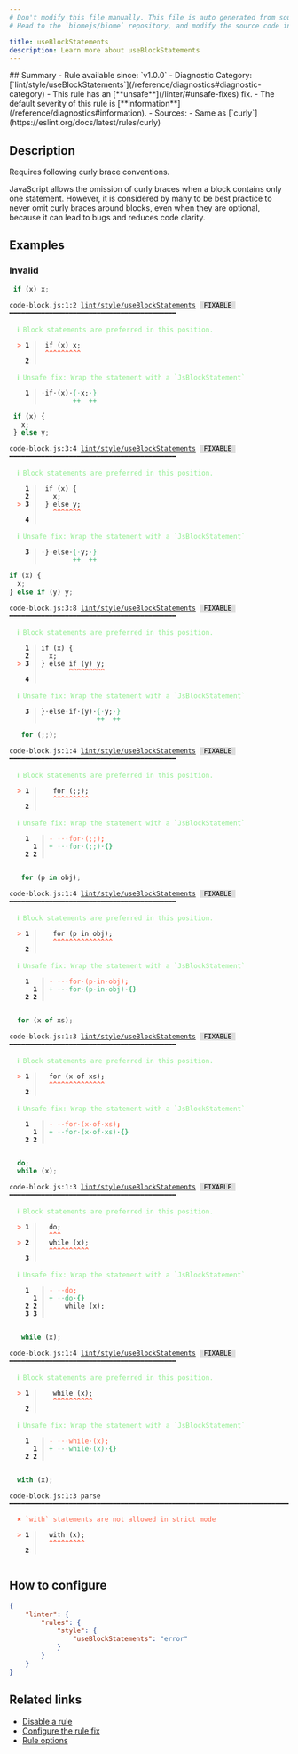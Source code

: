 ```yaml
---
# Don't modify this file manually. This file is auto generated from source, and you will lose your changes next time the website is built.
# Head to the `biomejs/biome` repository, and modify the source code in there.

title: useBlockStatements
description: Learn more about useBlockStatements
---
```


<Tabs>
<TabItem label="JavaScript (and super languages)" icon="seti:javascript">
## Summary
- Rule available since: `v1.0.0`
- Diagnostic Category: [`lint/style/useBlockStatements`](/reference/diagnostics#diagnostic-category)
- This rule has an [**unsafe**](/linter/#unsafe-fixes) fix.
- The default severity of this rule is [**information**](/reference/diagnostics#information).
- Sources: 
  - Same as [`curly`](https://eslint.org/docs/latest/rules/curly)

## Description
Requires following curly brace conventions.

JavaScript allows the omission of curly braces when a block contains only one statement. However, it is considered by many to be best practice to never omit curly braces around blocks, even when they are optional, because it can lead to bugs and reduces code clarity.

## Examples

### Invalid

```js
 if (x) x;
```

<pre class="language-text"><code class="language-text">code-block.js:1:2 <a href="https://biomejs.dev/linter/rules/use-block-statements">lint/style/useBlockStatements</a> <span style="color: #000; background-color: #ddd;"> FIXABLE </span> ━━━━━━━━━━━━━━━━━━━━━━━━━━━━━━━━━━━━━━━━━━<br /><br />  <strong><span style="color: lightgreen;">ℹ</span></strong> <span style="color: lightgreen;">Block statements are preferred in this position.</span><br />  <br />  <strong><span style="color: Tomato;">&gt;</span></strong> <strong>1 │ </strong> if (x) x;<br />   <strong>   │ </strong> <strong><span style="color: Tomato;">^</span></strong><strong><span style="color: Tomato;">^</span></strong><strong><span style="color: Tomato;">^</span></strong><strong><span style="color: Tomato;">^</span></strong><strong><span style="color: Tomato;">^</span></strong><strong><span style="color: Tomato;">^</span></strong><strong><span style="color: Tomato;">^</span></strong><strong><span style="color: Tomato;">^</span></strong><strong><span style="color: Tomato;">^</span></strong><br />    <strong>2 │ </strong><br />  <br />  <strong><span style="color: lightgreen;">ℹ</span></strong> <span style="color: lightgreen;">Unsafe fix</span><span style="color: lightgreen;">: </span><span style="color: lightgreen;">Wrap the statement with a `JsBlockStatement`</span><br />  <br />  <strong>  1 │ </strong><span style="opacity: 0.8;">·</span>if<span style="opacity: 0.8;">·</span>(x)<span style="opacity: 0.8;">·</span><span style="color: MediumSeaGreen;">&#123;</span><span style="opacity: 0.8;"><span style="color: MediumSeaGreen;">·</span></span>x;<span style="opacity: 0.8;"><span style="color: MediumSeaGreen;">·</span></span><span style="color: MediumSeaGreen;">&#125;</span><br />  <strong>    │ </strong>        <span style="color: MediumSeaGreen;">+</span><span style="color: MediumSeaGreen;">+</span>  <span style="color: MediumSeaGreen;">+</span><span style="color: MediumSeaGreen;">+</span><br /></code></pre>

```js
 if (x) {
   x;
 } else y;
```

<pre class="language-text"><code class="language-text">code-block.js:3:4 <a href="https://biomejs.dev/linter/rules/use-block-statements">lint/style/useBlockStatements</a> <span style="color: #000; background-color: #ddd;"> FIXABLE </span> ━━━━━━━━━━━━━━━━━━━━━━━━━━━━━━━━━━━━━━━━━━<br /><br />  <strong><span style="color: lightgreen;">ℹ</span></strong> <span style="color: lightgreen;">Block statements are preferred in this position.</span><br />  <br />    <strong>1 │ </strong> if (x) &#123;<br />    <strong>2 │ </strong>   x;<br />  <strong><span style="color: Tomato;">&gt;</span></strong> <strong>3 │ </strong> &#125; else y;<br />   <strong>   │ </strong>   <strong><span style="color: Tomato;">^</span></strong><strong><span style="color: Tomato;">^</span></strong><strong><span style="color: Tomato;">^</span></strong><strong><span style="color: Tomato;">^</span></strong><strong><span style="color: Tomato;">^</span></strong><strong><span style="color: Tomato;">^</span></strong><strong><span style="color: Tomato;">^</span></strong><br />    <strong>4 │ </strong><br />  <br />  <strong><span style="color: lightgreen;">ℹ</span></strong> <span style="color: lightgreen;">Unsafe fix</span><span style="color: lightgreen;">: </span><span style="color: lightgreen;">Wrap the statement with a `JsBlockStatement`</span><br />  <br />  <strong>  3 │ </strong><span style="opacity: 0.8;">·</span>&#125;<span style="opacity: 0.8;">·</span>else<span style="opacity: 0.8;">·</span><span style="color: MediumSeaGreen;">&#123;</span><span style="opacity: 0.8;"><span style="color: MediumSeaGreen;">·</span></span>y;<span style="opacity: 0.8;"><span style="color: MediumSeaGreen;">·</span></span><span style="color: MediumSeaGreen;">&#125;</span><br />  <strong>    │ </strong>        <span style="color: MediumSeaGreen;">+</span><span style="color: MediumSeaGreen;">+</span>  <span style="color: MediumSeaGreen;">+</span><span style="color: MediumSeaGreen;">+</span><br /></code></pre>

```js
if (x) {
  x;
} else if (y) y;
```

<pre class="language-text"><code class="language-text">code-block.js:3:8 <a href="https://biomejs.dev/linter/rules/use-block-statements">lint/style/useBlockStatements</a> <span style="color: #000; background-color: #ddd;"> FIXABLE </span> ━━━━━━━━━━━━━━━━━━━━━━━━━━━━━━━━━━━━━━━━━━<br /><br />  <strong><span style="color: lightgreen;">ℹ</span></strong> <span style="color: lightgreen;">Block statements are preferred in this position.</span><br />  <br />    <strong>1 │ </strong>if (x) &#123;<br />    <strong>2 │ </strong>  x;<br />  <strong><span style="color: Tomato;">&gt;</span></strong> <strong>3 │ </strong>&#125; else if (y) y;<br />   <strong>   │ </strong>       <strong><span style="color: Tomato;">^</span></strong><strong><span style="color: Tomato;">^</span></strong><strong><span style="color: Tomato;">^</span></strong><strong><span style="color: Tomato;">^</span></strong><strong><span style="color: Tomato;">^</span></strong><strong><span style="color: Tomato;">^</span></strong><strong><span style="color: Tomato;">^</span></strong><strong><span style="color: Tomato;">^</span></strong><strong><span style="color: Tomato;">^</span></strong><br />    <strong>4 │ </strong><br />  <br />  <strong><span style="color: lightgreen;">ℹ</span></strong> <span style="color: lightgreen;">Unsafe fix</span><span style="color: lightgreen;">: </span><span style="color: lightgreen;">Wrap the statement with a `JsBlockStatement`</span><br />  <br />  <strong>  3 │ </strong>&#125;<span style="opacity: 0.8;">·</span>else<span style="opacity: 0.8;">·</span>if<span style="opacity: 0.8;">·</span>(y)<span style="opacity: 0.8;">·</span><span style="color: MediumSeaGreen;">&#123;</span><span style="opacity: 0.8;"><span style="color: MediumSeaGreen;">·</span></span>y;<span style="opacity: 0.8;"><span style="color: MediumSeaGreen;">·</span></span><span style="color: MediumSeaGreen;">&#125;</span><br />  <strong>    │ </strong>              <span style="color: MediumSeaGreen;">+</span><span style="color: MediumSeaGreen;">+</span>  <span style="color: MediumSeaGreen;">+</span><span style="color: MediumSeaGreen;">+</span><br /></code></pre>

```js
   for (;;);
```

<pre class="language-text"><code class="language-text">code-block.js:1:4 <a href="https://biomejs.dev/linter/rules/use-block-statements">lint/style/useBlockStatements</a> <span style="color: #000; background-color: #ddd;"> FIXABLE </span> ━━━━━━━━━━━━━━━━━━━━━━━━━━━━━━━━━━━━━━━━━━<br /><br />  <strong><span style="color: lightgreen;">ℹ</span></strong> <span style="color: lightgreen;">Block statements are preferred in this position.</span><br />  <br />  <strong><span style="color: Tomato;">&gt;</span></strong> <strong>1 │ </strong>   for (;;);<br />   <strong>   │ </strong>   <strong><span style="color: Tomato;">^</span></strong><strong><span style="color: Tomato;">^</span></strong><strong><span style="color: Tomato;">^</span></strong><strong><span style="color: Tomato;">^</span></strong><strong><span style="color: Tomato;">^</span></strong><strong><span style="color: Tomato;">^</span></strong><strong><span style="color: Tomato;">^</span></strong><strong><span style="color: Tomato;">^</span></strong><strong><span style="color: Tomato;">^</span></strong><br />    <strong>2 │ </strong><br />  <br />  <strong><span style="color: lightgreen;">ℹ</span></strong> <span style="color: lightgreen;">Unsafe fix</span><span style="color: lightgreen;">: </span><span style="color: lightgreen;">Wrap the statement with a `JsBlockStatement`</span><br />  <br />    <strong>1</strong>  <strong> │ </strong><span style="color: Tomato;">-</span> <span style="color: Tomato;"><span style="opacity: 0.8;">·</span></span><span style="color: Tomato;"><span style="opacity: 0.8;">·</span></span><span style="color: Tomato;"><span style="opacity: 0.8;">·</span></span><span style="color: Tomato;">f</span><span style="color: Tomato;">o</span><span style="color: Tomato;">r</span><span style="color: Tomato;"><span style="opacity: 0.8;">·</span></span><span style="color: Tomato;">(</span><span style="color: Tomato;">;</span><span style="color: Tomato;">;</span><span style="color: Tomato;">)</span><span style="color: Tomato;"><strong>;</strong></span><br />      <strong>1</strong><strong> │ </strong><span style="color: MediumSeaGreen;">+</span> <span style="color: MediumSeaGreen;"><span style="opacity: 0.8;">·</span></span><span style="color: MediumSeaGreen;"><span style="opacity: 0.8;">·</span></span><span style="color: MediumSeaGreen;"><span style="opacity: 0.8;">·</span></span><span style="color: MediumSeaGreen;">f</span><span style="color: MediumSeaGreen;">o</span><span style="color: MediumSeaGreen;">r</span><span style="color: MediumSeaGreen;"><span style="opacity: 0.8;">·</span></span><span style="color: MediumSeaGreen;">(</span><span style="color: MediumSeaGreen;">;</span><span style="color: MediumSeaGreen;">;</span><span style="color: MediumSeaGreen;">)</span><span style="color: MediumSeaGreen;"><span style="opacity: 0.8;"><strong>·</strong></span></span><span style="color: MediumSeaGreen;"><strong>&#123;</strong></span><span style="color: MediumSeaGreen;"><strong>&#125;</strong></span><br />    <strong>2</strong> <strong>2</strong><strong> │ </strong>  <br />  <br /></code></pre>

```js
   for (p in obj);
```

<pre class="language-text"><code class="language-text">code-block.js:1:4 <a href="https://biomejs.dev/linter/rules/use-block-statements">lint/style/useBlockStatements</a> <span style="color: #000; background-color: #ddd;"> FIXABLE </span> ━━━━━━━━━━━━━━━━━━━━━━━━━━━━━━━━━━━━━━━━━━<br /><br />  <strong><span style="color: lightgreen;">ℹ</span></strong> <span style="color: lightgreen;">Block statements are preferred in this position.</span><br />  <br />  <strong><span style="color: Tomato;">&gt;</span></strong> <strong>1 │ </strong>   for (p in obj);<br />   <strong>   │ </strong>   <strong><span style="color: Tomato;">^</span></strong><strong><span style="color: Tomato;">^</span></strong><strong><span style="color: Tomato;">^</span></strong><strong><span style="color: Tomato;">^</span></strong><strong><span style="color: Tomato;">^</span></strong><strong><span style="color: Tomato;">^</span></strong><strong><span style="color: Tomato;">^</span></strong><strong><span style="color: Tomato;">^</span></strong><strong><span style="color: Tomato;">^</span></strong><strong><span style="color: Tomato;">^</span></strong><strong><span style="color: Tomato;">^</span></strong><strong><span style="color: Tomato;">^</span></strong><strong><span style="color: Tomato;">^</span></strong><strong><span style="color: Tomato;">^</span></strong><strong><span style="color: Tomato;">^</span></strong><br />    <strong>2 │ </strong><br />  <br />  <strong><span style="color: lightgreen;">ℹ</span></strong> <span style="color: lightgreen;">Unsafe fix</span><span style="color: lightgreen;">: </span><span style="color: lightgreen;">Wrap the statement with a `JsBlockStatement`</span><br />  <br />    <strong>1</strong>  <strong> │ </strong><span style="color: Tomato;">-</span> <span style="color: Tomato;"><span style="opacity: 0.8;">·</span></span><span style="color: Tomato;"><span style="opacity: 0.8;">·</span></span><span style="color: Tomato;"><span style="opacity: 0.8;">·</span></span><span style="color: Tomato;">f</span><span style="color: Tomato;">o</span><span style="color: Tomato;">r</span><span style="color: Tomato;"><span style="opacity: 0.8;">·</span></span><span style="color: Tomato;">(</span><span style="color: Tomato;">p</span><span style="color: Tomato;"><span style="opacity: 0.8;">·</span></span><span style="color: Tomato;">i</span><span style="color: Tomato;">n</span><span style="color: Tomato;"><span style="opacity: 0.8;">·</span></span><span style="color: Tomato;">o</span><span style="color: Tomato;">b</span><span style="color: Tomato;">j</span><span style="color: Tomato;">)</span><span style="color: Tomato;"><strong>;</strong></span><br />      <strong>1</strong><strong> │ </strong><span style="color: MediumSeaGreen;">+</span> <span style="color: MediumSeaGreen;"><span style="opacity: 0.8;">·</span></span><span style="color: MediumSeaGreen;"><span style="opacity: 0.8;">·</span></span><span style="color: MediumSeaGreen;"><span style="opacity: 0.8;">·</span></span><span style="color: MediumSeaGreen;">f</span><span style="color: MediumSeaGreen;">o</span><span style="color: MediumSeaGreen;">r</span><span style="color: MediumSeaGreen;"><span style="opacity: 0.8;">·</span></span><span style="color: MediumSeaGreen;">(</span><span style="color: MediumSeaGreen;">p</span><span style="color: MediumSeaGreen;"><span style="opacity: 0.8;">·</span></span><span style="color: MediumSeaGreen;">i</span><span style="color: MediumSeaGreen;">n</span><span style="color: MediumSeaGreen;"><span style="opacity: 0.8;">·</span></span><span style="color: MediumSeaGreen;">o</span><span style="color: MediumSeaGreen;">b</span><span style="color: MediumSeaGreen;">j</span><span style="color: MediumSeaGreen;">)</span><span style="color: MediumSeaGreen;"><span style="opacity: 0.8;"><strong>·</strong></span></span><span style="color: MediumSeaGreen;"><strong>&#123;</strong></span><span style="color: MediumSeaGreen;"><strong>&#125;</strong></span><br />    <strong>2</strong> <strong>2</strong><strong> │ </strong>  <br />  <br /></code></pre>

```js
  for (x of xs);
```

<pre class="language-text"><code class="language-text">code-block.js:1:3 <a href="https://biomejs.dev/linter/rules/use-block-statements">lint/style/useBlockStatements</a> <span style="color: #000; background-color: #ddd;"> FIXABLE </span> ━━━━━━━━━━━━━━━━━━━━━━━━━━━━━━━━━━━━━━━━━━<br /><br />  <strong><span style="color: lightgreen;">ℹ</span></strong> <span style="color: lightgreen;">Block statements are preferred in this position.</span><br />  <br />  <strong><span style="color: Tomato;">&gt;</span></strong> <strong>1 │ </strong>  for (x of xs);<br />   <strong>   │ </strong>  <strong><span style="color: Tomato;">^</span></strong><strong><span style="color: Tomato;">^</span></strong><strong><span style="color: Tomato;">^</span></strong><strong><span style="color: Tomato;">^</span></strong><strong><span style="color: Tomato;">^</span></strong><strong><span style="color: Tomato;">^</span></strong><strong><span style="color: Tomato;">^</span></strong><strong><span style="color: Tomato;">^</span></strong><strong><span style="color: Tomato;">^</span></strong><strong><span style="color: Tomato;">^</span></strong><strong><span style="color: Tomato;">^</span></strong><strong><span style="color: Tomato;">^</span></strong><strong><span style="color: Tomato;">^</span></strong><strong><span style="color: Tomato;">^</span></strong><br />    <strong>2 │ </strong><br />  <br />  <strong><span style="color: lightgreen;">ℹ</span></strong> <span style="color: lightgreen;">Unsafe fix</span><span style="color: lightgreen;">: </span><span style="color: lightgreen;">Wrap the statement with a `JsBlockStatement`</span><br />  <br />    <strong>1</strong>  <strong> │ </strong><span style="color: Tomato;">-</span> <span style="color: Tomato;"><span style="opacity: 0.8;">·</span></span><span style="color: Tomato;"><span style="opacity: 0.8;">·</span></span><span style="color: Tomato;">f</span><span style="color: Tomato;">o</span><span style="color: Tomato;">r</span><span style="color: Tomato;"><span style="opacity: 0.8;">·</span></span><span style="color: Tomato;">(</span><span style="color: Tomato;">x</span><span style="color: Tomato;"><span style="opacity: 0.8;">·</span></span><span style="color: Tomato;">o</span><span style="color: Tomato;">f</span><span style="color: Tomato;"><span style="opacity: 0.8;">·</span></span><span style="color: Tomato;">x</span><span style="color: Tomato;">s</span><span style="color: Tomato;">)</span><span style="color: Tomato;"><strong>;</strong></span><br />      <strong>1</strong><strong> │ </strong><span style="color: MediumSeaGreen;">+</span> <span style="color: MediumSeaGreen;"><span style="opacity: 0.8;">·</span></span><span style="color: MediumSeaGreen;"><span style="opacity: 0.8;">·</span></span><span style="color: MediumSeaGreen;">f</span><span style="color: MediumSeaGreen;">o</span><span style="color: MediumSeaGreen;">r</span><span style="color: MediumSeaGreen;"><span style="opacity: 0.8;">·</span></span><span style="color: MediumSeaGreen;">(</span><span style="color: MediumSeaGreen;">x</span><span style="color: MediumSeaGreen;"><span style="opacity: 0.8;">·</span></span><span style="color: MediumSeaGreen;">o</span><span style="color: MediumSeaGreen;">f</span><span style="color: MediumSeaGreen;"><span style="opacity: 0.8;">·</span></span><span style="color: MediumSeaGreen;">x</span><span style="color: MediumSeaGreen;">s</span><span style="color: MediumSeaGreen;">)</span><span style="color: MediumSeaGreen;"><span style="opacity: 0.8;"><strong>·</strong></span></span><span style="color: MediumSeaGreen;"><strong>&#123;</strong></span><span style="color: MediumSeaGreen;"><strong>&#125;</strong></span><br />    <strong>2</strong> <strong>2</strong><strong> │ </strong>  <br />  <br /></code></pre>

```js
  do;
  while (x);
```

<pre class="language-text"><code class="language-text">code-block.js:1:3 <a href="https://biomejs.dev/linter/rules/use-block-statements">lint/style/useBlockStatements</a> <span style="color: #000; background-color: #ddd;"> FIXABLE </span> ━━━━━━━━━━━━━━━━━━━━━━━━━━━━━━━━━━━━━━━━━━<br /><br />  <strong><span style="color: lightgreen;">ℹ</span></strong> <span style="color: lightgreen;">Block statements are preferred in this position.</span><br />  <br />  <strong><span style="color: Tomato;">&gt;</span></strong> <strong>1 │ </strong>  do;<br />   <strong>   │ </strong>  <strong><span style="color: Tomato;">^</span></strong><strong><span style="color: Tomato;">^</span></strong><strong><span style="color: Tomato;">^</span></strong><br />  <strong><span style="color: Tomato;">&gt;</span></strong> <strong>2 │ </strong>  while (x);<br />   <strong>   │ </strong>  <strong><span style="color: Tomato;">^</span></strong><strong><span style="color: Tomato;">^</span></strong><strong><span style="color: Tomato;">^</span></strong><strong><span style="color: Tomato;">^</span></strong><strong><span style="color: Tomato;">^</span></strong><strong><span style="color: Tomato;">^</span></strong><strong><span style="color: Tomato;">^</span></strong><strong><span style="color: Tomato;">^</span></strong><strong><span style="color: Tomato;">^</span></strong><strong><span style="color: Tomato;">^</span></strong><br />    <strong>3 │ </strong><br />  <br />  <strong><span style="color: lightgreen;">ℹ</span></strong> <span style="color: lightgreen;">Unsafe fix</span><span style="color: lightgreen;">: </span><span style="color: lightgreen;">Wrap the statement with a `JsBlockStatement`</span><br />  <br />    <strong>1</strong>  <strong> │ </strong><span style="color: Tomato;">-</span> <span style="color: Tomato;"><span style="opacity: 0.8;">·</span></span><span style="color: Tomato;"><span style="opacity: 0.8;">·</span></span><span style="color: Tomato;">d</span><span style="color: Tomato;">o</span><span style="color: Tomato;"><strong>;</strong></span><br />      <strong>1</strong><strong> │ </strong><span style="color: MediumSeaGreen;">+</span> <span style="color: MediumSeaGreen;"><span style="opacity: 0.8;">·</span></span><span style="color: MediumSeaGreen;"><span style="opacity: 0.8;">·</span></span><span style="color: MediumSeaGreen;">d</span><span style="color: MediumSeaGreen;">o</span><span style="color: MediumSeaGreen;"><span style="opacity: 0.8;"><strong>·</strong></span></span><span style="color: MediumSeaGreen;"><strong>&#123;</strong></span><span style="color: MediumSeaGreen;"><strong>&#125;</strong></span><br />    <strong>2</strong> <strong>2</strong><strong> │ </strong>    while (x);<br />    <strong>3</strong> <strong>3</strong><strong> │ </strong>  <br />  <br /></code></pre>

```js
   while (x);
```

<pre class="language-text"><code class="language-text">code-block.js:1:4 <a href="https://biomejs.dev/linter/rules/use-block-statements">lint/style/useBlockStatements</a> <span style="color: #000; background-color: #ddd;"> FIXABLE </span> ━━━━━━━━━━━━━━━━━━━━━━━━━━━━━━━━━━━━━━━━━━<br /><br />  <strong><span style="color: lightgreen;">ℹ</span></strong> <span style="color: lightgreen;">Block statements are preferred in this position.</span><br />  <br />  <strong><span style="color: Tomato;">&gt;</span></strong> <strong>1 │ </strong>   while (x);<br />   <strong>   │ </strong>   <strong><span style="color: Tomato;">^</span></strong><strong><span style="color: Tomato;">^</span></strong><strong><span style="color: Tomato;">^</span></strong><strong><span style="color: Tomato;">^</span></strong><strong><span style="color: Tomato;">^</span></strong><strong><span style="color: Tomato;">^</span></strong><strong><span style="color: Tomato;">^</span></strong><strong><span style="color: Tomato;">^</span></strong><strong><span style="color: Tomato;">^</span></strong><strong><span style="color: Tomato;">^</span></strong><br />    <strong>2 │ </strong><br />  <br />  <strong><span style="color: lightgreen;">ℹ</span></strong> <span style="color: lightgreen;">Unsafe fix</span><span style="color: lightgreen;">: </span><span style="color: lightgreen;">Wrap the statement with a `JsBlockStatement`</span><br />  <br />    <strong>1</strong>  <strong> │ </strong><span style="color: Tomato;">-</span> <span style="color: Tomato;"><span style="opacity: 0.8;">·</span></span><span style="color: Tomato;"><span style="opacity: 0.8;">·</span></span><span style="color: Tomato;"><span style="opacity: 0.8;">·</span></span><span style="color: Tomato;">w</span><span style="color: Tomato;">h</span><span style="color: Tomato;">i</span><span style="color: Tomato;">l</span><span style="color: Tomato;">e</span><span style="color: Tomato;"><span style="opacity: 0.8;">·</span></span><span style="color: Tomato;">(</span><span style="color: Tomato;">x</span><span style="color: Tomato;">)</span><span style="color: Tomato;"><strong>;</strong></span><br />      <strong>1</strong><strong> │ </strong><span style="color: MediumSeaGreen;">+</span> <span style="color: MediumSeaGreen;"><span style="opacity: 0.8;">·</span></span><span style="color: MediumSeaGreen;"><span style="opacity: 0.8;">·</span></span><span style="color: MediumSeaGreen;"><span style="opacity: 0.8;">·</span></span><span style="color: MediumSeaGreen;">w</span><span style="color: MediumSeaGreen;">h</span><span style="color: MediumSeaGreen;">i</span><span style="color: MediumSeaGreen;">l</span><span style="color: MediumSeaGreen;">e</span><span style="color: MediumSeaGreen;"><span style="opacity: 0.8;">·</span></span><span style="color: MediumSeaGreen;">(</span><span style="color: MediumSeaGreen;">x</span><span style="color: MediumSeaGreen;">)</span><span style="color: MediumSeaGreen;"><span style="opacity: 0.8;"><strong>·</strong></span></span><span style="color: MediumSeaGreen;"><strong>&#123;</strong></span><span style="color: MediumSeaGreen;"><strong>&#125;</strong></span><br />    <strong>2</strong> <strong>2</strong><strong> │ </strong>  <br />  <br /></code></pre>

```js
  with (x);
```

<pre class="language-text"><code class="language-text">code-block.js:1:3 parse ━━━━━━━━━━━━━━━━━━━━━━━━━━━━━━━━━━━━━━━━━━━━━━━━━━━━━━━━━━━━━━━━━━━━━━━━━━━━<br /><br />  <strong><span style="color: Tomato;">✖</span></strong> <span style="color: Tomato;">`with` statements are not allowed in strict mode</span><br />  <br />  <strong><span style="color: Tomato;">&gt;</span></strong> <strong>1 │ </strong>  with (x);<br />   <strong>   │ </strong>  <strong><span style="color: Tomato;">^</span></strong><strong><span style="color: Tomato;">^</span></strong><strong><span style="color: Tomato;">^</span></strong><strong><span style="color: Tomato;">^</span></strong><strong><span style="color: Tomato;">^</span></strong><strong><span style="color: Tomato;">^</span></strong><strong><span style="color: Tomato;">^</span></strong><strong><span style="color: Tomato;">^</span></strong><strong><span style="color: Tomato;">^</span></strong><br />    <strong>2 │ </strong><br />  <br /></code></pre>

## How to configure
```json title="biome.json"
{
	"linter": {
		"rules": {
			"style": {
				"useBlockStatements": "error"
			}
		}
	}
}

```
## Related links

- [Disable a rule](/linter/#disable-a-rule)
- [Configure the rule fix](/linter#configure-the-rule-fix)
- [Rule options](/linter/#rule-options)

</TabItem>
</Tabs>

